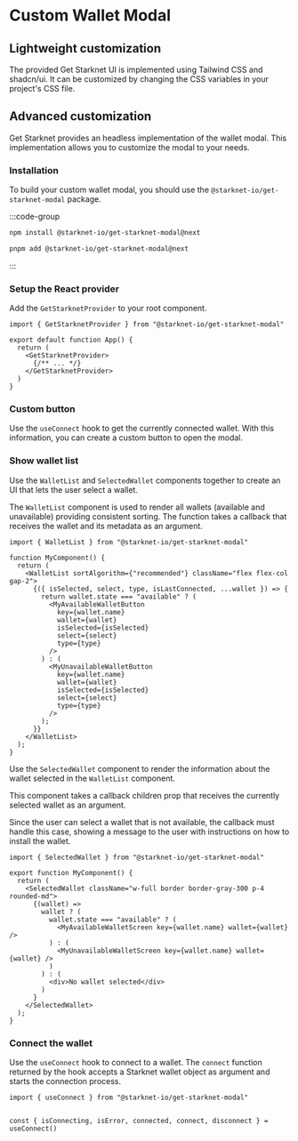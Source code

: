 # Custom Wallet Modal

## Lightweight customization

The provided Get Starknet UI is implemented using Tailwind CSS and shadcn/ui. It can be customized by changing the CSS variables in your project's CSS file.

## Advanced customization

Get Starknet provides an headless implementation of the wallet modal. This implementation allows you to customize the modal to your needs.

### Installation

To build your custom wallet modal, you should use the `@starknet-io/get-starknet-modal` package.

:::code-group

```bash [npm]
npm install @starknet-io/get-starknet-modal@next
```

```bash [pnpm]
pnpm add @starknet-io/get-starknet-modal@next
```

:::


### Setup the React provider

Add the `GetStarknetProvider` to your root component.

```tsx [app.tsx]
import { GetStarknetProvider } from "@starknet-io/get-starknet-modal"

export default function App() {
  return (
    <GetStarknetProvider>
      {/** ... */}
    </GetStarknetProvider>
  )
}
```

### Custom button

Use the `useConnect` hook to get the currently connected wallet.
With this information, you can create a custom button to open the modal.

### Show wallet list

Use the `WalletList` and `SelectedWallet` components together to create an UI that lets the user select a wallet.

The `WalletList` component is used to render all wallets (available and unavailable) providing consistent sorting. The function takes a callback that receives the wallet and its metadata as an argument.

```tsx
import { WalletList } from "@starknet-io/get-starknet-modal"

function MyComponent() {
  return (
    <WalletList sortAlgorithm={"recommended"} className="flex flex-col gap-2">
      {({ isSelected, select, type, isLastConnected, ...wallet }) => {
        return wallet.state === "available" ? (
          <MyAvailableWalletButton
            key={wallet.name}
            wallet={wallet}
            isSelected={isSelected}
            select={select}
            type={type}
          />
        ) : (
          <MyUnavailableWalletButton
            key={wallet.name}
            wallet={wallet}
            isSelected={isSelected}
            select={select}
            type={type}
          />
        );
      }}
    </WalletList>
  );
}
````

Use the `SelectedWallet` component to render the information about the wallet selected in the `WalletList` component.

This component takes a callback children prop that receives the currently selected wallet as an argument.

Since the user can select a wallet that is not available, the callback must handle this case, showing a message to the user with instructions on how to install the wallet.

```tsx
import { SelectedWallet } from "@starknet-io/get-starknet-modal"

export function MyComponent() {
  return (
    <SelectedWallet className="w-full border border-gray-300 p-4 rounded-md">
      {(wallet) =>
        wallet ? (
          wallet.state === "available" ? (
            <MyAvailableWalletScreen key={wallet.name} wallet={wallet} />
          ) : (
            <MyUnavailableWalletScreen key={wallet.name} wallet={wallet} />
          )
        ) : (
          <div>No wallet selected</div>
        )
      }
    </SelectedWallet>
  );
}
```

### Connect the wallet

Use the `useConnect` hook to connect to a wallet. The `connect` function returned by the hook accepts a Starknet wallet object as argument and starts the connection process.

```tsx
import { useConnect } from "@starknet-io/get-starknet-modal"


const { isConnecting, isError, connected, connect, disconnect } = useConnect()
```
